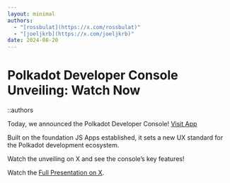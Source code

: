 ```yaml
---
layout: minimal
authors: 
  - "[rossbulat](https://x.com/rossbulat)"
  - "[joeljkrb](https://x.com/joeljkrb)"
date: 2024-08-20
---
```

 
# Polkadot Developer Console Unveiling: Watch Now
 
::authors
 
Today, we announced the Polkadot Developer Console! [Visit App](https://console.polkadot.cloud)

Built on the foundation JS Apps established, it sets a new UX standard for the Polkadot development ecosystem. 

Watch the unveiling on X and see the console’s key features!

Watch the [Full Presentation on X](https://x.com/rossbulat/status/1825967285896380659).
